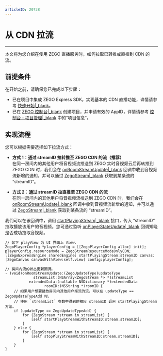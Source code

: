 ```yaml
---
articleID: 20738
---
```

# 从 CDN 拉流

- - -

本文将为您介绍在使用 ZEGO 直播服务时，如何拉取已转推或直推到 CDN 的流。

## 前提条件

在开始之前，请确保您已完成以下步骤：

- 已在项目中集成 ZEGO Express SDK，实现基本的 CDN 直播功能，详情请参考 [快速开始\|_blank](!QuickStart_LiveStreaming)。
- 已在 [ZEGO 控制台\|_blank](https://console.zego.im) 创建项目，并申请有效的 AppID，详情请参考 [控制台 - 项目管理\|_blank](#12107) 中的“项目信息”。

## 实现流程

您可以根据需要选择如下拉流方式：


- **方式 1：通过 streamID 拉转推至 ZEGO CDN 的流（推荐）**  
     在同一房间内的其他用户将音视频流推送到 ZEGO 实时音视频云后再转推到 ZEGO CDN 时，我们会在 [onRoomStreamUpdate\|_blank](/article/api?doc=Express_Video_SDK_API~objective-c_ios~protocol~ZegoEventHandler#on-room-stream-update-stream-list-extended-data-room-id) 回调中收到音视频流新增的通知，并可以通过 [ZegoStream\|_blank](/article/api?doc=Express_Video_SDK_API~objective-c_ios~class~ZegoStream) 获取到某条流的 “streamID”。

- **方式 2：通过 streamID 拉直推至 ZEGO CDN 的流**  
     在同一房间内的其他用户将音视频流推送到 ZEGO CDN 时，我们会在 [onRoomStreamUpdate\|_blank](/article/api?doc=Express_Video_SDK_API~objective-c_ios~protocol~ZegoEventHandler#on-room-stream-update-stream-list-extended-data-room-id) 回调中收到音视频流新增的通知，并可以通过 [ZegoStream\|_blank](/article/api?doc=Express_Video_SDK_API~objective-c_ios~class~ZegoStream) 获取到某条流的 “streamID”。


我们可以在该回调中，调用 [startPlayingStream\|_blank](/article/api?doc=Express_Video_SDK_API~objective-c_ios~class~ZegoExpressEngine#start-playing-stream-canvas) 接口，传入 “streamID” 拉取播放该用户的音视频。您可通过监听 [onPlayerStateUpdate\|_blank](/article/api?doc=Express_Video_SDK_API~objective-c_ios~protocol~ZegoEventHandler#on-player-state-update-error-code-extended-data-stream-id) 回调知晓是否成功拉取音视频。


```objc
// 如下 playView 为 UI 界面上 View.
ZegoPlayerConfig *playerConfig = [[ZegoPlayerConfig alloc] init];
playerConfig.resourceMode = ZegoStreamResourceModeOnlyCDN;
[[ZegoExpressEngine sharedEngine] startPlayingStream:streamID canvas:[ZegoCanvas canvasWithView:self.view] config:playerConfig];

// 房间内流的状态更新回调。
- (void)onRoomStreamUpdate:(ZegoUpdateType)updateType
             streamList:(NSArray<ZegoStream *> *)streamList
           extendedData:(nullable NSDictionary *)extendedData
                  roomID:(NSString *)roomID {
    // 如果用户想要播放房间内其他用户推流的流，可以在 updateType == ZegoUpdateTypeAdd 时，
    // 使用 `streamList` 参数中得到的相应 streamID 调用 startPlayingStream 方法。
    if (updateType == ZegoUpdateTypeAdd) {
        for (ZegoStream *stream in streamList) {
            [self startPlayStreamWithStreamID:stream.streamID];
        }
    } else {
        for (ZegoStream *stream in streamList) {
            [self stopPlayStreamWithStreamID:stream.streamID];
        }
    }
}
```
